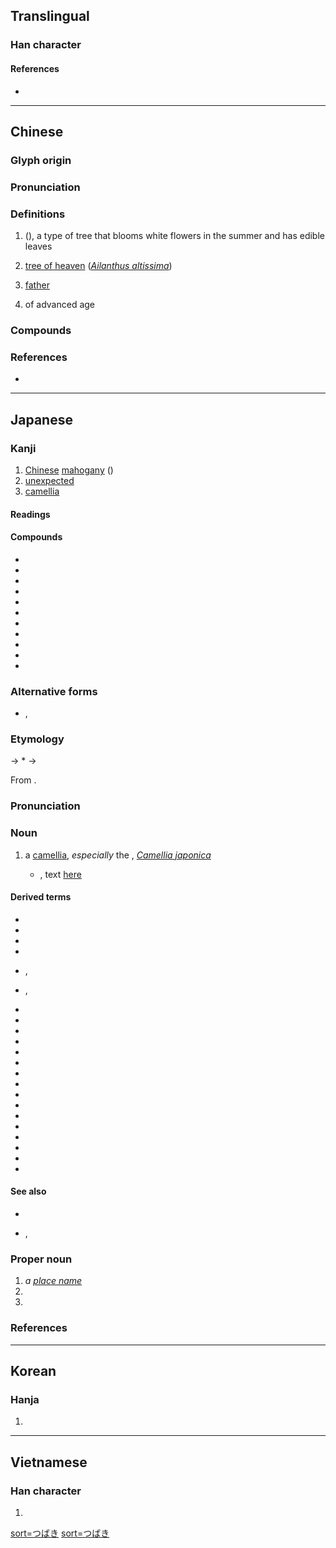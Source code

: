 {{character info}}
==Translingual==

===Han character===
{{Han char|rn=75|rad=木|as=09|sn=13|four=45963|canj=DQKA|ids=⿰木春}}

====References====
* {{Han ref|kx=0538.080|dkj=15090|dj=0925.210|hdz=21242.080|uh=693F|ud=26943|bh=DDCF|bd=56783}}

----

==Chinese==
{{zh-forms}}

===Glyph origin===
{{Han etym}}

===Pronunciation===
{{zh-pron
|m=chūn
|m-s=
|c=ceon1
|c-t=
|g=
|h=pfs=
|j=
|mb=
|md=
|mn=thun/tw:chhun
|mn-t=
|w=
|x=
|mc=y
|oc=y
|ma=
|cat=n,a
}}

===Definitions===
{{zh-hanzi}}

# {{vern|Chinese toon}} ({{taxlink|Toona sinensis|species|ver=180925}}), a type of tree that blooms white flowers in the summer and has edible leaves
# [[tree of heaven]] (''[[Ailanthus altissima]]'')
# {{lb|zh|metaphorical}} [[father]]
# of advanced age

===Compounds===
{{zh-der|香椿|椿象|椿壽|椿齡|椿庭|椿萱|椿萱並茂|緣椿象|綠椿象|角肩椿象|臭椿|萱花椿樹|椿木營}}

===References===
* {{R:twedu|B01757}}

----

==Japanese==

===Kanji===
{{ja-kanji|grade=|rs=木09}}

# [[Chinese]] [[mahogany]] ({{taxlink|Toona sinesis|species|ver=180924}})
# [[unexpected]]
# [[camellia]]

====Readings====
{{ja-readings
|goon=<!--しゅん<しゆん, -->ちゅん<ちゆん
|kanon=<!--しゅん<しゆん, -->ちゅん<ちゆん
|kanyoon=ちん
|kun=つばき-
}}

====Compounds====
{{der-top|Compouds}}
* {{ja-r|椿事|ちんじ}}
* {{ja-r|椿寿|ちんじゅ}}
* {{ja-r|椿説|ちんせつ}}
* {{ja-r|椿庭|ちんてい}}
* {{ja-r|椿堂|ちんどう}}
* {{ja-r|椿葉|ちんよう}}
* {{ja-r|椿嶺|ちんれい}}
* {{ja-r|大椿|^だいちん}}
* {{ja-r|椿象|カメムシ}}
* {{ja-r|香%椿|チャン%チン}}
* {{ja-r|菜椿象|ナガメ}}
{{der-bottom}}

===Alternative forms===
<div style="float:right;">
{{wp|lang=ja|ツバキ}}
{{wp|Camellia japonica}}
</div>
{{ja-kanjitab|つばき|yomi=k}}
* {{ja-l|山茶}}, {{ja-l|海石榴}}

===Etymology===
{{IPAfont|⟨tubaki<sub>1</sub>⟩}} → *{{IPAchar|/tubakʲi/}} → {{IPAchar|/t͡subaki/}}

From {{inh|ja|ojp|sort=つはき|-}}.

{{rfe|ja|sort=つはき}}

===Pronunciation===
{{ja-pron|y=k|つばき|acc=1|acc_ref=DJR}}

===Noun===
{{ja-noun|つばき|ツバキ}}

# a [[camellia]], ''especially'' the {{vern|Japanese camellia}}, ''[[Camellia japonica]]''
#* {{RQ:Manyoshu|1|73}}, text [http://jti.lib.virginia.edu/japanese/manyoshu/Man1Yos.html#73 here]
#*: {{ja-usex
|m=吾妹%子乎 早%見%濱風 倭%有 吾%松'''椿''' 不吹有%勿%勤
|m_kana=わぎも%こを はや%み%はまかぜ やまと%なる ＊%まつ'''つばき''' ふかざる%な%ゆめ
|我妹%子を早%見%浜風%大和なる我を松'''椿'''吹かざるなゆめ
|わぎも%こ を はや%み% はまかぜ% ^やまと なる あ を まつ '''つばき''' ふかざる な ゆめ|sort=つはき}}
#: {{syn|ja|山茶|tr=sancha}}
#: {{hypo|ja|藪椿|tr=yabu tsubaki|雪椿|tr2=yuki tsubaki}}

====Derived terms====
{{der-top}}
* {{ja-r|椿 油|つばき あぶら}}
* {{ja-r|椿市|^つばいち}}
* {{ja-r|椿%灰|つばき-%ばい}}
* {{ja-r|椿%姫|^つばき%-ひめ}}
* {{ja-r|椿 餅|つばき もち}}, {{ja-r|椿 餅|つばい もち.い}}
* {{ja-r|椿%桃|つばき%もも}}, {{ja-r|椿%桃|つばい%もも}}
* {{ja-r|落ち椿|おちつばき}}
* {{ja-r|乙%女 椿|オト%メ ツバキ}}
* {{ja-r|唐%椿|から%-つばき}}
* {{ja-r|寒%椿|カン%ツバキ}}
* {{ja-r|玉 椿|たま つばき}}
* {{ja-r|列列 椿|つらつら つばき}}
* {{ja-r|唐%椿|トウ%-ツバキ}}
* {{ja-r|夏 椿|ナツ ツバキ}}
* {{ja-r|花 椿|はな つばき}}
* {{ja-r|浜 椿|はま つばき}}
* {{ja-r|姫%椿|ひめ%-つばき}}
* {{ja-r|冬 椿|ふゆ つばき}}
* {{ja-r|藪 椿|ヤブ ツバキ}}
* {{ja-r|山 椿|やま つばき}}
* {{ja-r|雪 椿|ユキ ツバキ}}
* {{ja-r|斎つ真%椿|ゆ つ ま%-つばき}}
{{der-bottom}}

====See also====
* {{ja-r|山茶花|サザンカ}}
* {{ja-r|茶|チャ}}, {{ja-r|茶の木|ちゃ の き}}

===Proper noun===
{{wp|Tsubaki}}
{{ja-pos|proper|つばき}}

# ''a [[place name]]''
# {{surname|ja|sort=つはき}}
# {{given name|ja|female|A=a|sort=つはき}}

===References===
<references/>

[[Category:ja:Shrubs|sort=つばき]]
[[Category:ja:Trees|sort=つばき]]
{{top|ja|Shrubs|Trees|sort=つはき}}

----

==Korean==

===Hanja===
{{ko-hanja|hangeul=춘|eumhun=|rv=chun|mr=ch'un|y=chwun}}

# {{rfdef|ko|sort=木09}}

----

==Vietnamese==

===Han character===
{{vi-readings|reading=xoan, xuân, dăng|rs=木09}}

# {{rfdef|vi|sort=木09}}